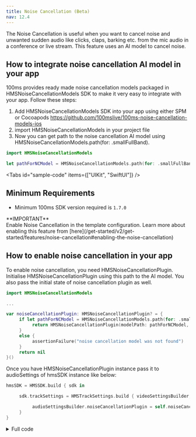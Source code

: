 ```yaml
---
title: Noise Cancellation (Beta)
nav: 12.4
---
```


The Noise Cancellation is useful when you want to cancel noise and unwanted sudden audio like clicks, claps, barking etc. from the mic audio in a conference or live stream. This feature uses an AI model to cancel noise.

## How to integrate noise cancellation AI model in your app

100ms provides ready made noise cancellation models packaged in HMSNoiseCancellationModels SDK to make it very easy to integrate with your app. Follow these steps:

1. Add HMSNoiseCancellationModels SDK into your app using either SPM or Cocoapods https://github.com/100mslive/100ms-noise-cancellation-models-ios
2. import HMSNoiseCancellationModels in your project file
3. Now you can get path to the noise cancellation AI model using HMSNoiseCancellationModels.path(for: .smallFullBand).

```swift
import HMSNoiseCancellationModels

let pathForNCModel = HMSNoiseCancellationModels.path(for: .smallFullBand)
```

<Tabs
  id="sample-code"
  items={["UIKit", "SwiftUI"]}
/>

<Tab id='sample-code-0'>

## Minimum Requirements
-   Minimum 100ms SDK version required is `1.7.0`

<Note type='warning'>
**IMPORTANT** <br/>
Enable Noise Cancellation in the template configuration. Learn more about enabling this feature from [here](/get-started/v2/get-started/features/noise-cancellation#enabling-the-noise-cancellation)
</Note>

## How to enable noise cancellation in your app

To enable noise cancellation, you need HMSNoiseCancellationPlugin. Initialise HMSNoiseCancellationPlugin using this path to the AI model. You also pass the initial state of noise cancellation plugin as well.

```swift
import HMSNoiseCancellationModels

...

var noiseCancellationPlugin: HMSNoiseCancellationPlugin? = {
     if let pathForNCModel = HMSNoiseCancellationModels.path(for: .smallFullBand) {
          return HMSNoiseCancellationPlugin(modelPath: pathForNCModel, initialState: .enabled)
     }
     else {
          assertionFailure("noise cancellation model was not found")
     }
     return nil
}()

```

Once you have HMSNoiseCancellationPlugin instance pass it to audioSettings of hmsSDK instance like below:

```swift
hmsSDK = HMSSDK.build { sdk in

     sdk.trackSettings = HMSTrackSettings.build { videoSettingsBuilder, audioSettingsBuilder in

          audioSettingsBuilder.noiseCancellationPlugin = self.noiseCancellationPlugin
     }
}
```

<details>
    <summary>Full code</summary>
```swift
import HMSNoiseCancellationModels

...

var noiseCancellationPlugin: HMSNoiseCancellationPlugin? = {
     if let pathForNCModel = HMSNoiseCancellationModels.path(for: .smallFullBand) {
          return HMSNoiseCancellationPlugin(modelPath: pathForNCModel, initialState: .enabled)
     }
     else {
          assertionFailure("noise cancellation model was not found")
     }
     return nil
}()

...

hmsSDK = HMSSDK.build { sdk in

     sdk.trackSettings = HMSTrackSettings.build { videoSettingsBuilder, audioSettingsBuilder in

          audioSettingsBuilder.noiseCancellationPlugin = self.noiseCancellationPlugin
     }
}
```
</details>

That is all you need to do to add noise cancellation plugin to your conferecing or livestreaming!

## How to enable/disable noise cancellation

You call enable() or disable() API on noiseCancellationPlugin to enable disable noise cancellation. Additionally, you can call isEnabled() method to check if noise cancellation is enabled.

```swift
// Enable noise cancellation
try noiseCancellationPlugin.enable()

// Disable noise cancellation
try noiseCancellationPlugin.disable()

// Check if noise cancellation is enabled
let isnoiseCancellationEnabled = noiseCancellationPlugin.isEnabled()
```

## How to check if noise cancellation is enabled in the room

To make noise cancellation work your room needs to have noise cancellation feature enabled. You can check if noise cancellation is enabled using isNoiseCancellationAvailable property on noiseCancellationPlugin. To enable noise canellation in your rooms, reach out to support@100ms.live or 100ms discord.

```swift
let isNoiseCancellationAvailableInTheRoom = noiseCancellationPlugin.isNoiseCancellationAvailable
```

Note: You can call this API to check the state of noise cancellation only after successfully joining the room.

</Tab>

<Tab id='sample-code-1'>

## Minimum Requirements
-   Minimum HMSRoomModels SDK version required is `1.5.0`

## How to enable noise cancellation in your app

To enable noise cancellation, while instantiating HMSRoomModel, you pass an instance of HMSNoiseCancellation in HMSRoomOptions.

```swift
import HMSNoiseCancellationModels

@ObservedObject var roomModel = HMSRoomModel(options: HMSRoomOptions(...noiseCancellation: .init(with: HMSNoiseCancellationModels.path(for: .smallFullBand)!, initialState: .enabled))
```

That is all you need to do to add noise cancellation plugin to your conferecing or livestreaming!

## How to enable/disable noise cancellation

You call roomModel.toggleNoiseCancellation() API to enable/disable noise cancellation. Additionally, you can use roomModel.isNoiseCancellationEnabled to check if noise cancellation is enabled.

```swift
roomModel.toggleNoiseCancellation()
roomModel.isNoiseCancellationEnabled
```

## How to check if noise cancellation is enabled in the room

To make noise cancellation work your room needs to have noise cancellation feature enabled. You can check if it is enabled using roomModel.isNoiseCancellationAvailable. 
```swift
roomModel.isNoiseCancellationAvailable
```

</Tab>
